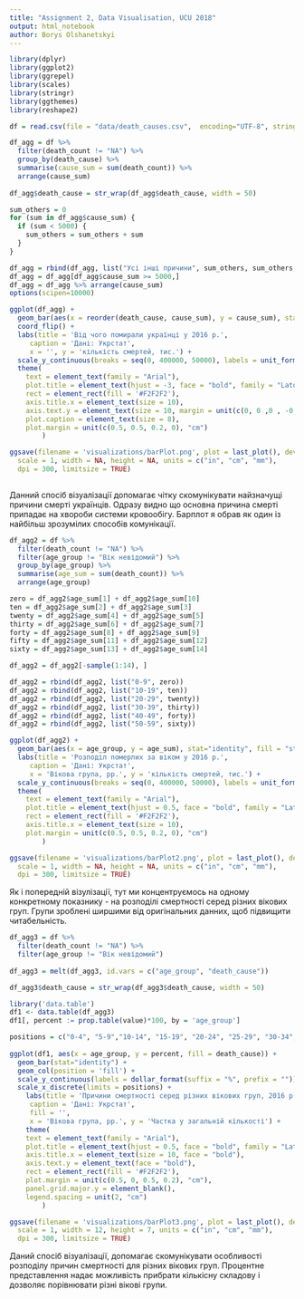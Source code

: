 ```yaml
---
title: "Assignment 2, Data Visualisation, UCU 2018"
output: html_notebook
author: Borys Olshanetskyi
---
```


```r
library(dplyr)
library(ggplot2)
library(ggrepel)
library(scales)
library(stringr)
library(ggthemes)
library(reshape2)
```



```r
df = read.csv(file = "data/death_causes.csv",  encoding="UTF-8", stringsAsFactors = F)

df_agg = df %>%
  filter(death_count != "NA") %>%
  group_by(death_cause) %>%
  summarise(cause_sum = sum(death_count)) %>%
  arrange(cause_sum)
  
df_agg$death_cause = str_wrap(df_agg$death_cause, width = 50)

sum_others = 0
for (sum in df_agg$cause_sum) {
  if (sum < 5000) {
    sum_others = sum_others + sum
  }
}

df_agg = rbind(df_agg, list("Усі інші причини", sum_others, sum_others, sum_others))
df_agg = df_agg[df_agg$cause_sum >= 5000,]
df_agg = df_agg %>% arrange(cause_sum)
options(scipen=10000)

ggplot(df_agg) +
  geom_bar(aes(x = reorder(death_cause, cause_sum), y = cause_sum), stat="identity", fill = "steelblue") +
  coord_flip() +
  labs(title = 'Від чого помирали українці у 2016 р.',
     caption = 'Дані: Укрстат',
     x = '', y = 'кількість смертей, тис.') +
  scale_y_continuous(breaks = seq(0, 400000, 50000), labels = unit_format(unit = "", scale = 1e-3, digits = 2)) +
  theme(
    text = element_text(family = "Arial"),
    plot.title = element_text(hjust = -3, face = "bold", family = "Lato"),
    rect = element_rect(fill = '#F2F2F2'),
    axis.title.x = element_text(size = 10),
    axis.text.y = element_text(size = 10, margin = unit(c(0, 0 ,0 , -0.2), "cm")),
    plot.caption = element_text(size = 8),
    plot.margin = unit(c(0.5, 0.5, 0.2, 0), "cm")
        )

ggsave(filename = 'visualizations/barPlot.png', plot = last_plot(), device = NULL, path = NULL,
  scale = 1, width = NA, height = NA, units = c("in", "cm", "mm"),
  dpi = 300, limitsize = TRUE)
  
```
Данний спосіб візуалізації допомагає чітку скомунікувати найзначущі причини смерті українців. Одразу видно що основна причина смерті припадає на хвороби системи кровообігу. Барплот я обрав як один із найбільш зрозумілих способів комунікації.

```r
df_agg2 = df %>%
  filter(death_count != "NA") %>%
  filter(age_group != "Вік невідомий") %>%
  group_by(age_group) %>%
  summarise(age_sum = sum(death_count)) %>%
  arrange(age_group)

zero = df_agg2$age_sum[1] + df_agg2$age_sum[10]
ten = df_agg2$age_sum[2] + df_agg2$age_sum[3]
twenty = df_agg2$age_sum[4] + df_agg2$age_sum[5]
thirty = df_agg2$age_sum[6] + df_agg2$age_sum[7]
forty = df_agg2$age_sum[8] + df_agg2$age_sum[9]
fifty = df_agg2$age_sum[11] + df_agg2$age_sum[12]
sixty = df_agg2$age_sum[13] + df_agg2$age_sum[14]

df_agg2 = df_agg2[-sample(1:14), ]

df_agg2 = rbind(df_agg2, list("0-9", zero))
df_agg2 = rbind(df_agg2, list("10-19", ten))
df_agg2 = rbind(df_agg2, list("20-29", twenty))
df_agg2 = rbind(df_agg2, list("30-39", thirty))
df_agg2 = rbind(df_agg2, list("40-49", forty))
df_agg2 = rbind(df_agg2, list("50-59", sixty))

ggplot(df_agg2) +
  geom_bar(aes(x = age_group, y = age_sum), stat="identity", fill = "steelblue") +
  labs(title = 'Розподіл померлих за віком у 2016 р.',
     caption = 'Дані: Укрстат',
     x = 'Вікова група, рр.', y = 'кількість смертей, тис.') +
  scale_y_continuous(breaks = seq(0, 400000, 50000), labels = unit_format(unit = "", scale = 1e-3, digits = 2)) +
  theme(
    text = element_text(family = "Arial"),
    plot.title = element_text(hjust = 0.5, face = "bold", family = "Lato"),
    rect = element_rect(fill = '#F2F2F2'),
    axis.title.x = element_text(size = 10),
    plot.margin = unit(c(0.5, 0.5, 0.2, 0), "cm")
        )

ggsave(filename = 'visualizations/barPlot2.png', plot = last_plot(), device = NULL, path = NULL,
  scale = 1, width = NA, height = NA, units = c("in", "cm", "mm"),
  dpi = 300, limitsize = TRUE)

```
Як і попередній візулізації, тут ми концентруємось на одному конкретному показнику - на розподілі смертності серед різних вікових груп. Групи зроблені ширшими від оригінальних данних, щоб підвищити читабельність.


```r
df_agg3 = df %>%   
  filter(death_count != "NA") %>%
  filter(age_group != "Вік невідомий")
  
df_agg3 = melt(df_agg3, id.vars = c("age_group", "death_cause"))

df_agg3$death_cause = str_wrap(df_agg3$death_cause, width = 50)

library('data.table')
df1 <- data.table(df_agg3)
df1[, percent := prop.table(value)*100, by = 'age_group']

positions = c("0-4", "5-9","10-14", "15-19", "20-24", "25-29", "30-34", "35-39", "40-44", "45-49", "50-54", "55-59", "60-64", "65-69", "70 і старше")
  
ggplot(df1, aes(x = age_group, y = percent, fill = death_cause)) +
  geom_bar(stat="identity") +
  geom_col(position = 'fill') +
  scale_y_continuous(labels = dollar_format(suffix = "%", prefix = "")) +
  scale_x_discrete(limits = positions) +
    labs(title = 'Причини смертності серед різних вікових груп, 2016 р.',
     caption = 'Дані: Укрстат',
     fill = '',
     x = 'Вікова група, рр.', y = 'Частка у загальній кількості') +
    theme(
    text = element_text(family = "Arial"),
    plot.title = element_text(hjust = 0.5, face = "bold", family = "Lato"),
    axis.title.x = element_text(size = 10, face = "bold"),
    axis.text.y = element_text(face = "bold"),
    rect = element_rect(fill = '#F2F2F2'),
    plot.margin = unit(c(0.5, 0, 0.5, 0.2), "cm"),
    panel.grid.major.y = element_blank(),
    legend.spacing = unit(2, "cm")
        )

ggsave(filename = 'visualizations/barPlot3.png', plot = last_plot(), device = NULL, path = NULL,
  scale = 1, width = 12, height = 7, units = c("in", "cm", "mm"),
  dpi = 300, limitsize = TRUE)
```

Даний спосіб візуалізації, допомагає скомунікувати особливості розподілу причин смертності для різних вікових груп. Процентне представлення надає можливість прибрати кількісну складову і дозволяє порівнювати різні вікові групи.

